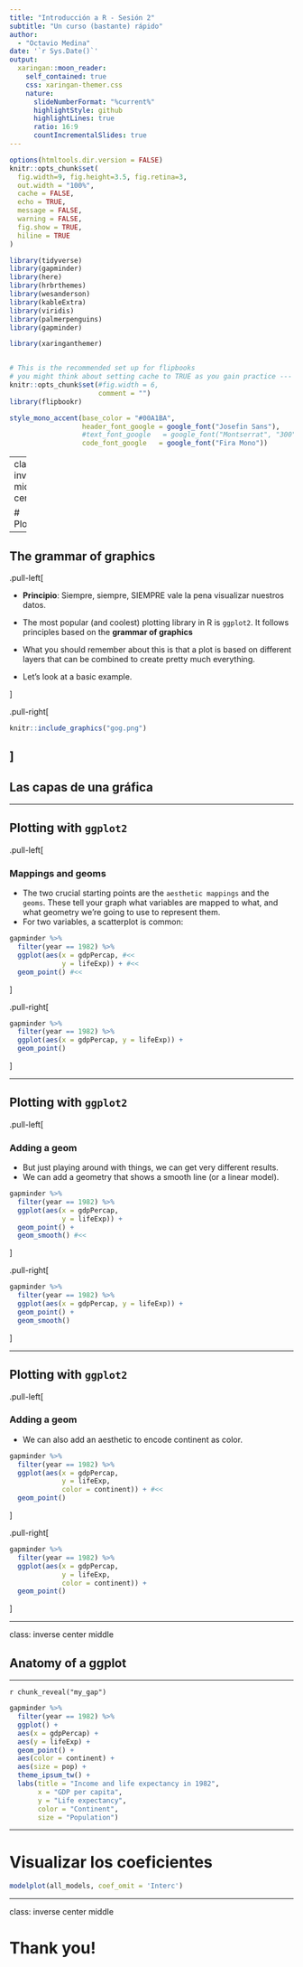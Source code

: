 ```yaml
---
title: "Introducción a R - Sesión 2"
subtitle: "Un curso (bastante) rápido"  
author: 
  - "Octavio Medina"
date: '`r Sys.Date()`'
output:
  xaringan::moon_reader:
    self_contained: true
    css: xaringan-themer.css
    nature:
      slideNumberFormat: "%current%"
      highlightStyle: github
      highlightLines: true
      ratio: 16:9
      countIncrementalSlides: true
---
```


```r
options(htmltools.dir.version = FALSE)
knitr::opts_chunk$set(
  fig.width=9, fig.height=3.5, fig.retina=3,
  out.width = "100%",
  cache = FALSE,
  echo = TRUE,
  message = FALSE, 
  warning = FALSE,
  fig.show = TRUE,
  hiline = TRUE
)

library(tidyverse)
library(gapminder)
library(here)
library(hrbrthemes)
library(wesanderson)
library(kableExtra)
library(viridis)
library(palmerpenguins)
library(gapminder)

library(xaringanthemer)


# This is the recommended set up for flipbooks
# you might think about setting cache to TRUE as you gain practice --- building flipbooks from scratch can be time consuming
knitr::opts_chunk$set(#fig.width = 6, 
                      comment = "")
library(flipbookr)


```

```r

style_mono_accent(base_color = "#00A1BA",
                  header_font_google = google_font("Josefin Sans"),
                  #text_font_google   = google_font("Montserrat", "300", "300i"),
                  code_font_google   = google_font("Fira Mono"))


```

---
class: inverse middle center

# Plotting
---

## The grammar of graphics

.pull-left[

- **Principio**: Siempre, siempre, SIEMPRE vale la pena visualizar nuestros datos. 

- The most popular (and coolest) plotting library in R is `ggplot2`. It follows principles based on the **grammar of graphics**

- What you should remember about this is that a plot is based on different layers that can be combined to create pretty much everything.

- Let's look at a basic example.

]

.pull-right[
```r
knitr::include_graphics("gog.png")
```
]
---

## Las capas de una gráfica


---

## Plotting with `ggplot2`

.pull-left[

### Mappings and geoms

- The two crucial starting points are the `aesthetic mappings` and the `geoms`. These tell your graph what variables are mapped to what, and what geometry we're going to use to represent them.
- For two variables, a scatterplot is common:

```r

gapminder %>%
  filter(year == 1982) %>%
  ggplot(aes(x = gdpPercap, #<< 
             y = lifeExp)) + #<< 
  geom_point() #<< 

```
]

.pull-right[
```r

gapminder %>%
  filter(year == 1982) %>%
  ggplot(aes(x = gdpPercap, y = lifeExp)) +
  geom_point()

```
]

---

## Plotting with `ggplot2`

.pull-left[

### Adding a geom

- But just playing around with things, we can get very different results.
- We can add a geometry that shows a smooth line (or a linear model). 

```r

gapminder %>%
  filter(year == 1982) %>%
  ggplot(aes(x = gdpPercap, 
             y = lifeExp)) +
  geom_point() +
  geom_smooth() #<< 

```
]

.pull-right[
```r

gapminder %>%
  filter(year == 1982) %>%
  ggplot(aes(x = gdpPercap, y = lifeExp)) +
  geom_point() +
  geom_smooth()

```
]

---

## Plotting with `ggplot2`

.pull-left[

### Adding a geom

- We can also add an aesthetic to encode continent as color.

```r

gapminder %>%
  filter(year == 1982) %>%
  ggplot(aes(x = gdpPercap, 
             y = lifeExp, 
             color = continent)) + #<< 
  geom_point()

```
]

.pull-right[
```r

gapminder %>%
  filter(year == 1982) %>%
  ggplot(aes(x = gdpPercap, 
             y = lifeExp, 
             color = continent)) +
  geom_point()

```
]


---

class: inverse center middle

## Anatomy of a ggplot

---

`r chunk_reveal("my_gap")`

```r

gapminder %>%
  filter(year == 1982) %>%
  ggplot() +
  aes(x = gdpPercap) +
  aes(y = lifeExp) +
  geom_point() +
  aes(color = continent) +
  aes(size = pop) +
  theme_ipsum_tw() +
  labs(title = "Income and life expectancy in 1982",
       x = "GDP per capita",
       y = "Life expectancy",
       color = "Continent",
       size = "Population") 


```

---

# Visualizar los coeficientes

```r

modelplot(all_models, coef_omit = 'Interc')

```


---

class: inverse center middle

# Thank you!
